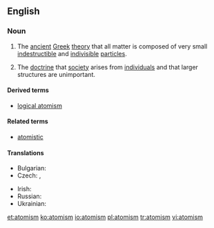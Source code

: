 ==English==
{{wikipedia}}
===Noun===
{{en-noun|s|-}}

#{{philosophy}} The [[ancient]] [[Greek]] [[theory]] that all matter is composed of very small [[indestructible]] and [[indivisible]] [[particle]]s.
#{{philosophy}} The [[doctrine]] that [[society]] arises from [[individual]]s and that larger structures are unimportant.

====Derived terms====
* [[logical atomism]]

====Related terms====
*[[atomistic]]

====Translations====
{{trans-top|ancient Greek theory}}
* Bulgarian: {{t|bg|атомизъм|m|sc=Cyrl}}
* Czech: {{t-|cs|atomismus|m}}, {{t-|cs|atomizmus|m}}
{{trans-mid}}
* Irish: {{t-|ga|adamhachas|m|xs=Irish}}
* Russian: {{t|ru|атомизм|m|sc=Cyrl}}
* Ukrainian: {{t|uk|атомізм|m|sc=Cyrl}}
{{trans-bottom}}

[[et:atomism]]
[[ko:atomism]]
[[io:atomism]]
[[pl:atomism]]
[[tr:atomism]]
[[vi:atomism]]